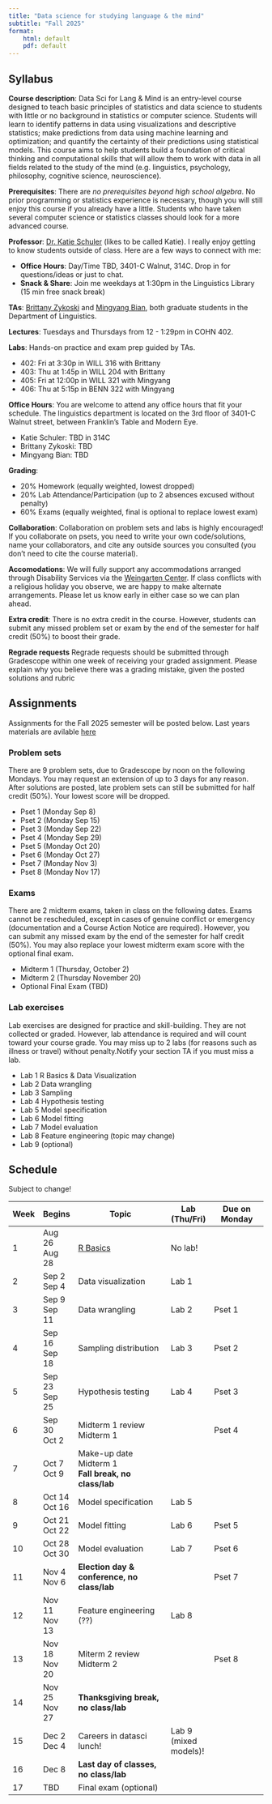 ```yaml
---
title: "Data science for studying language & the mind"
subtitle: "Fall 2025"
format: 
    html: default
    pdf: default
---
```


## Syllabus

**Course description**: Data Sci for Lang & Mind is an entry-level course designed to teach basic principles of statistics and data science to students with little or no background in statistics or computer science. Students will learn to identify patterns in data using visualizations and descriptive statistics; make predictions from data using machine learning and optimization; and quantify the certainty of their predictions using statistical models. This course aims to help students build a foundation of critical thinking and computational skills that will allow them to work with data in all fields related to the study of the mind (e.g. linguistics, psychology, philosophy, cognitive science, neuroscience).

**Prerequisites**: There are *no prerequisites beyond high school algebra*. No prior programming or statistics experience is necessary, though you will still enjoy this course if you already have a little. Students who have taken several computer science or statistics classes should look for a more advanced course.

**Professor**: [Dr. Katie Schuler](https://kathrynschuler.com) (likes to be called Katie). I really enjoy getting to know students outside of class. Here are a few ways to connect with me: 

- **Office Hours**: Day/Time TBD, 3401-C Walnut, 314C. Drop in for questions/ideas or just to chat.
- **Snack & Share**: Join me weekdays at 1:30pm in the Linguistics Library (15 min free snack break)

**TAs**: [Brittany Zykoski](https://www.ling.upenn.edu/people/brittany-zykoski) and [Mingyang Bian](https://www.ling.upenn.edu/people/mingyang-bian), both graduate students in the Department of Linguistics. 

**Lectures**: Tuesdays and Thursdays from 12 - 1:29pm in COHN 402.

**Labs**: Hands-on practice and exam prep guided by TAs.

* 402: Fri at 3:30p in WILL 316 with Brittany
* 403: Thu at 1:45p in WILL 204 with Brittany
* 405: Fri at 12:00p in WILL 321 with Mingyang
* 406: Thu at 5:15p in BENN 322 with Mingyang

**Office Hours**: You are welcome to attend any office hours that fit your schedule. The linguistics department is located on the 3rd floor of 3401-C Walnut street, between Franklin's Table and Modern Eye. 

- Katie Schuler: TBD in 314C
- Brittany Zykoski: TBD 
- Mingyang Bian: TBD

**Grading**:

- 20% Homework (equally weighted, lowest dropped)
- 20% Lab Attendance/Participation (up to 2 absences excused without penalty)
- 60% Exams (equally weighted, final is optional to replace lowest exam)

**Collaboration**: Collaboration on problem sets and labs is highly encouraged! If you collaborate on psets, you need to write your own code/solutions, name your collaborators, and cite any outside sources you consulted (you don't need to cite the course material).

**Accomodations**: We will fully support any accommodations arranged through Disability Services via the [Weingarten Center](https://weingartencenter.universitylife.upenn.edu/disability-services/). If class conflicts with a religious holiday you observe, we are happy to make alternate arrangements. Please let us know early in either case so we can plan ahead.

**Extra credit**: There is no extra credit in the course. However, students can submit any missed problem set or exam by the end of the semester for half credit (50%) to boost their grade.

**Regrade requests** Regrade requests should be submitted through Gradescope within one week of receiving your graded assignment. Please explain why you believe there was a grading mistake, given the posted solutions and rubric


## Assignments 

Assignments for the Fall 2025 semester will be posted below. Last years materials are avilable [here](https://kschuler.github.io/datasci/#materials)

### Problem sets

There are 9 problem sets, due to Gradescope by noon on the following Mondays. You may request an extension of up to 3 days for any reason. After solutions are posted, late problem sets can still be submitted for half credit (50%). Your lowest score will be dropped. 

- Pset 1 (Monday Sep 8)
- Pset 2 (Monday Sep 15)
- Pset 3 (Monday Sep 22)
- Pset 4 (Monday Sep 29)
- Pset 5 (Monday Oct 20)
- Pset 6 (Monday Oct 27)
- Pset 7 (Monday Nov 3)
- Pset 8 (Monday Nov 17)

### Exams 
There are 2 midterm exams, taken in class on the following dates. Exams cannot be rescheduled, except in cases of genuine conflict or emergency (documentation and a Course Action Notice are required). However, you can submit any missed exam by the end of the semester for half credit (50%). You may also replace your lowest midterm exam score with the optional final exam.

- Midterm 1 (Thursday, October 2)
- Midterm 2 (Thursday November 20)
- Optional Final Exam (TBD)

### Lab exercises 

Lab exercises are designed for practice and skill-building. They are not collected or graded. However, lab attendance is required and will count toward your course grade. You may miss up to 2 labs (for reasons such as illness or travel) without penalty.Notify your section TA if you must miss a lab. 

- Lab 1 R Basics & Data Visualization
- Lab 2 Data wrangling
- Lab 3 Sampling
- Lab 4 Hypothesis testing
- Lab 5 Model specification
- Lab 6 Model fitting
- Lab 7 Model evaluation 
- Lab 8 Feature engineering (topic may change)
- Lab 9 (optional)

## Schedule
Subject to change!

| Week | Begins |  Topic | Lab (Thu/Fri) | Due on Monday  |
| -  | -- |  ------- | --- | ---- |
| 1 | Aug 26<br>Aug 28 | [R Basics](slides/r-basics.qmd) | No lab! |
| 2 | Sep 2<br>Sep 4 | Data visualization |  Lab 1 |  |
| 3 | Sep 9<br>Sep 11 | Data wrangling |  Lab 2 | Pset 1 |
| 4 | Sep 16<br>Sep 18 | Sampling distribution |  Lab 3 | Pset 2 | 
| 5 | Sep 23<br>Sep 25 | Hypothesis testing<br> | Lab 4 | Pset 3 |
| 6 | Sep 30<br>Oct 2 | Midterm 1 review<br>Midterm 1 |  | Pset 4 |
| 7 | Oct 7<br>Oct 9 | Make-up date Midterm 1<br>**Fall break, no class/lab**|  | 
| 8 | Oct 14<br>Oct 16 | Model specification  | Lab 5 | | 
| 9 | Oct 21<br>Oct 22 | Model fitting | Lab 6 | Pset 5  | 
| 10 | Oct 28<br>Oct 30 | Model evaluation | Lab 7 | Pset 6 |
| 11 | Nov 4<br>Nov 6 | **Election day & conference, no class/lab** |  | Pset 7  |
| 12 | Nov 11<br>Nov 13 | Feature engineering (??) |  Lab 8 | | 
| 13 | Nov 18<br>Nov 20 | Miterm 2 review<br>Midterm 2 |  | Pset 8  | 
| 14 | Nov 25<br>Nov 27 |**Thanksgiving break, no class/lab**  |    |
| 15 | Dec 2<br>Dec 4 | Careers in datasci lunch! |  Lab 9 (mixed models)! |  |
| 16 | Dec 8 | **Last day of classes, no class/lab** |   |  |
| 17 | TBD | Final exam (optional) |

